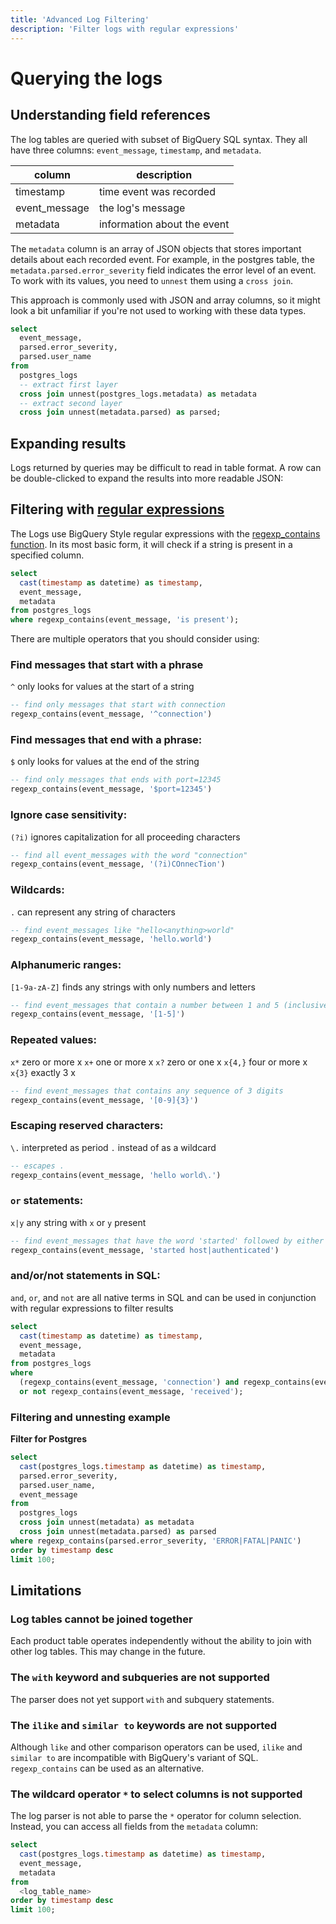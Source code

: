```yaml
---
title: 'Advanced Log Filtering'
description: 'Filter logs with regular expressions'
---
```


# Querying the logs

## Understanding field references

The log tables are queried with subset of BigQuery SQL syntax. They all have three columns: `event_message`, `timestamp`, and `metadata`.

| column        | description                 |
| ------------- | --------------------------- |
| timestamp     | time event was recorded     |
| event_message | the log's message           |
| metadata      | information about the event |

The `metadata` column is an array of JSON objects that stores important details about each recorded event. For example, in the postgres table, the `metadata.parsed.error_severity` field indicates the error level of an event. To work with its values, you need to `unnest` them using a `cross join`.

This approach is commonly used with JSON and array columns, so it might look a bit unfamiliar if you're not used to working with these data types.

```sql
select
  event_message,
  parsed.error_severity,
  parsed.user_name
from
  postgres_logs
  -- extract first layer
  cross join unnest(postgres_logs.metadata) as metadata
  -- extract second layer
  cross join unnest(metadata.parsed) as parsed;
```

## Expanding results

Logs returned by queries may be difficult to read in table format. A row can be double-clicked to expand the results into more readable JSON:



## Filtering with [regular expressions](https://en.wikipedia.org/wiki/Regular_expression)

The Logs use BigQuery Style regular expressions with the [regexp_contains function](https://cloud.google.com/bigquery/docs/reference/standard-sql/string_functions#regexp_contains). In its most basic form, it will check if a string is present in a specified column.

```sql
select
  cast(timestamp as datetime) as timestamp,
  event_message,
  metadata
from postgres_logs
where regexp_contains(event_message, 'is present');
```

There are multiple operators that you should consider using:

### Find messages that start with a phrase

`^` only looks for values at the start of a string

```sql
-- find only messages that start with connection
regexp_contains(event_message, '^connection')
```

### Find messages that end with a phrase:

`$` only looks for values at the end of the string

```sql
-- find only messages that ends with port=12345
regexp_contains(event_message, '$port=12345')
```

### Ignore case sensitivity:

`(?i)` ignores capitalization for all proceeding characters

```sql
-- find all event_messages with the word "connection"
regexp_contains(event_message, '(?i)COnnecTion')
```

### Wildcards:

`.` can represent any string of characters

```sql
-- find event_messages like "hello<anything>world"
regexp_contains(event_message, 'hello.world')
```

### Alphanumeric ranges:

`[1-9a-zA-Z]` finds any strings with only numbers and letters

```sql
-- find event_messages that contain a number between 1 and 5 (inclusive)
regexp_contains(event_message, '[1-5]')
```

### Repeated values:

`x*` zero or more x
`x+` one or more x
`x?` zero or one x
`x{4,}` four or more x
`x{3}` exactly 3 x

```sql
-- find event_messages that contains any sequence of 3 digits
regexp_contains(event_message, '[0-9]{3}')
```

### Escaping reserved characters:

`\.` interpreted as period `.` instead of as a wildcard

```sql
-- escapes .
regexp_contains(event_message, 'hello world\.')
```

### `or` statements:

`x|y` any string with `x` or `y` present

```sql
-- find event_messages that have the word 'started' followed by either the word "host" or "authenticated"
regexp_contains(event_message, 'started host|authenticated')
```

### and/or/not statements in SQL:

`and`, `or`, and `not` are all native terms in SQL and can be used in conjunction with regular expressions to filter results

```sql
select
  cast(timestamp as datetime) as timestamp,
  event_message,
  metadata
from postgres_logs
where
  (regexp_contains(event_message, 'connection') and regexp_contains(event_message, 'host'))
  or not regexp_contains(event_message, 'received');
```

### Filtering and unnesting example

**Filter for Postgres**

```sql
select
  cast(postgres_logs.timestamp as datetime) as timestamp,
  parsed.error_severity,
  parsed.user_name,
  event_message
from
  postgres_logs
  cross join unnest(metadata) as metadata
  cross join unnest(metadata.parsed) as parsed
where regexp_contains(parsed.error_severity, 'ERROR|FATAL|PANIC')
order by timestamp desc
limit 100;
```

## Limitations

### Log tables cannot be joined together

Each product table operates independently without the ability to join with other log tables. This may change in the future.

### The `with` keyword and subqueries are not supported

The parser does not yet support `with` and subquery statements.

### The `ilike` and `similar to` keywords are not supported

Although `like` and other comparison operators can be used, `ilike` and `similar to` are incompatible with BigQuery's variant of SQL. `regexp_contains` can be used as an alternative.

### The wildcard operator `*` to select columns is not supported

The log parser is not able to parse the `*` operator for column selection. Instead, you can access all fields from the `metadata` column:

```sql
select
  cast(postgres_logs.timestamp as datetime) as timestamp,
  event_message,
  metadata
from
  <log_table_name>
order by timestamp desc
limit 100;
```
